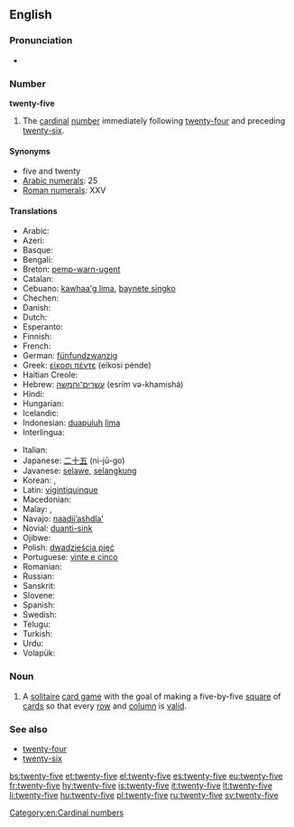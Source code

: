 ==English==

===Pronunciation===
* {{audio|en-us-twenty-five.ogg|Audio (US)}}

===Number===
'''twenty-five'''

# The [[cardinal]] [[number]] immediately following [[twenty-four]] and preceding [[twenty-six]].

====Synonyms====
* five and twenty
* [[w:Arabic numerals|Arabic numerals]]: 25
* [[w:Roman numerals|Roman numerals]]: XXV

====Translations====
{{trans-top|twenty-five}}
* Arabic: {{t-|ar|خمسة وعشرين|tr=xámsa w-ʕišrīn}}
* Azeri: {{t+|az|iyirmi beş}}
* Basque: {{t+|eu|hogeita bost}}
* Bengali: {{t-|bn|পঁচিশ|tr=pỗchish|sc=Beng}}
* Breton: [[pemp-warn-ugent]]
* Catalan: {{t+|ca|vint-i-cinc}}
* Cebuano: [[kawhaa'g lima]], [[baynete singko]]
* Chechen: {{tø|ce|ткъе пхиъ|tr=tqe pxi’}}
* Danish: {{t-|da|femogtyve}}
* Dutch: {{t+|nl|vijfentwintig}}
* Esperanto: {{t-|eo|dudek kvin}}
* Finnish: {{t-|fi|kaksikymmentäviisi}}
* French: {{t+|fr|vingt-cinq|m}}
* German: [[fünfundzwanzig]]
* Greek: [[είκοσι πέντε]] (eíkosi pénde)
* Haitian Creole: {{tø|ht|vennsenk}}
* Hebrew: [[עשרים־וחמשה]] (esrím və-khamishá)
* Hindi: {{t+|hi|पच्चीस|tr=pacchees}}
* Hungarian: {{t+|hu|huszonöt}}
* Icelandic: {{t+|is|tuttugu og fimm}} 
* Indonesian: [[duapuluh]] [[lima]]
* Interlingua: {{t-|ia|vinti-cinque}}
{{trans-mid}}
* Italian: {{t+|it|venticinque}}
* Japanese: [[二十五]] (ni-jū-go)
* Javanese: [[selawe]], [[selangkung]]
* Korean: {{t-|ko|스물다섯|tr=seumul daseos|sc=Kore}}, {{t-|ko|이십오|tr=isib-o|sc=Kore}}
* Latin: [[vigintiquinque]]
* Macedonian: {{t-|mk|дваесет и пет|tr=dváeset i pet}}
* Malay: {{t-|ms|dua puluh lima}}, {{t-|ms|lima likur}}
* Navajo: [[naadįįʼashdlaʼ]]
* Novial: [[duanti-sink]]
* Ojibwe: {{tø|oj|niishtana-ashi-naanan}}
* Polish: [[dwadzieścia pięć]]
* Portuguese: [[vinte e cinco]] {{g|m}}
* Romanian: {{t-|ro|douăzeci și cinci}}
* Russian: {{t+|ru|двадцать пять|tr=dvadtsat’ pjat’}}
* Sanskrit: {{t-|sa|पञ्चविंसति|f|tr=pañcaviṃsati|sc=Deva}}
* Slovene: {{t-|sl|petindvajset}}
* Spanish: {{t+|es|veinticinco|m}}
* Swedish: {{t+|sv|tjugofem}}
* Telugu: {{t-|te|ఇరవై ఐదు|tr=iravai aidu}}
* Turkish: {{t+|tr|yirmi beş}}
* Urdu: {{t-|ur|پچیس|tr=pacchees}}
* Volapük: {{t-|vo|teldeglul}}
{{trans-bottom}}

===Noun===
{{en-noun|-}}

# A [[solitaire]] [[card game]] with the goal of making a five-by-five [[square]] of [[card]]s so that every [[row]] and [[column]] is [[valid]].

===See also===
* [[twenty-four]]
* [[twenty-six]]

[[Category:en:Cardinal numbers]]

[[bs:twenty-five]]
[[et:twenty-five]]
[[el:twenty-five]]
[[es:twenty-five]]
[[eu:twenty-five]]
[[fr:twenty-five]]
[[hy:twenty-five]]
[[is:twenty-five]]
[[it:twenty-five]]
[[lt:twenty-five]]
[[li:twenty-five]]
[[hu:twenty-five]]
[[pl:twenty-five]]
[[ru:twenty-five]]
[[sv:twenty-five]]